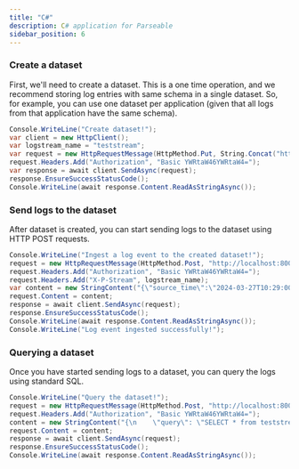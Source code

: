 ```yaml
---
title: "C#"
description: C# application for Parseable
sidebar_position: 6
---
```


### Create a dataset
First, we'll need to create a dataset. This is a one time operation, and we recommend storing log entries with same schema in a single dataset. So, for example, you can use one dataset per application (given that all logs from that application have the same schema).

```csharp
Console.WriteLine("Create dataset!");
var client = new HttpClient();
var logstream_name = "teststream";
var request = new HttpRequestMessage(HttpMethod.Put, String.Concat("http://localhost:8000/api/v1/logstream/", logstream_name));
request.Headers.Add("Authorization", "Basic YWRtaW46YWRtaW4=");
var response = await client.SendAsync(request);
response.EnsureSuccessStatusCode();
Console.WriteLine(await response.Content.ReadAsStringAsync());
```
### Send logs to the dataset
After dataset is created, you can start sending logs to the dataset using HTTP POST requests.


```csharp
Console.WriteLine("Ingest a log event to the created dataset!");
request = new HttpRequestMessage(HttpMethod.Post, "http://localhost:8000/api/v1/ingest");
request.Headers.Add("Authorization", "Basic YWRtaW46YWRtaW4=");
request.Headers.Add("X-P-Stream", logstream_name);
var content = new StringContent("{\"source_time\":\"2024-03-27T10:29:00.434Z\",\"level\":\"info\",\"message\":\"Application is failing\",\"version\":\"1.2.0\",\"user_id\":13912,\"device_id\":4138,\"session_id\":\"abc\",\"os\":\"Windows\",\"host\":\"112.168.1.110\",\"location\":\"ngeuprqhynuvpxgp\",\"request_body\":\"rnkmffyawtdcindtrdqruyxbndbjpfsptzpwtujbmkwcqastmxwbvjwphmyvpnhordwljnodxhtvpjesjldtifswqbpyuhlcytmm\",\"status_code\":300,\"app_meta\":\"ckgpibhmlusqqfunnpxbfxbc\", \"new_field_added_by\":\"ingester 8020\"}", null, "application/json");
request.Content = content;
response = await client.SendAsync(request);
response.EnsureSuccessStatusCode();
Console.WriteLine(await response.Content.ReadAsStringAsync());
Console.WriteLine("Log event ingested successfully!");
```
### Querying a dataset
Once you have started sending logs to a dataset, you can query the logs using standard SQL.


```csharp
Console.WriteLine("Query the dataset!");
request = new HttpRequestMessage(HttpMethod.Post, "http://localhost:8000/api/v1/query");
request.Headers.Add("Authorization", "Basic YWRtaW46YWRtaW4=");
content = new StringContent("{\n    \"query\": \"SELECT * from teststream\",\n    \"startTime\": \"2024-03-27T00:00:00.000Z\",\n    \"endTime\": \"2024-03-28T23:59:00.000Z\"\n}\n", null, "application/json");
request.Content = content;
response = await client.SendAsync(request);
response.EnsureSuccessStatusCode();
Console.WriteLine(await response.Content.ReadAsStringAsync());
```